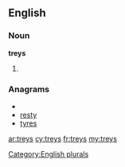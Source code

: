==English==

===Noun===
'''treys'''

# {{plural of|[[trey]]}}

===Anagrams===
* {{alphagram|ersty}}
* [[resty#English|resty]]
* [[tyres#English|tyres]]

[[Category:English plurals]]

[[ar:treys]]
[[cy:treys]]
[[fr:treys]]
[[my:treys]]
